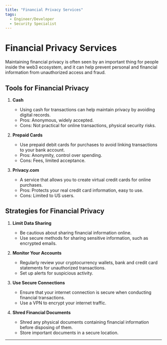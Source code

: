 ```yaml
---
title: "Financial Privacy Services"
tags:
  - Engineer/Developer
  - Security Specialist
---
```



<TagProvider>
<TagFilter />

# Financial Privacy Services

<TagList tags={frontmatter.tags} />
<AttributionList contributors={frontmatter.contributors} />

Maintaining financial privacy is often seen by an important thing for people inside the web3 ecosystem, and it can help
prevent personal and financial information from unauthorized access and fraud.

## Tools for Financial Privacy

1. **Cash**
   - Using cash for transactions can help maintain privacy by avoiding digital records.
   - Pros: Anonymous, widely accepted.
   - Cons: Not practical for online transactions, physical security risks.

2. **Prepaid Cards**
   - Use prepaid debit cards for purchases to avoid linking transactions to your bank account.
   - Pros: Anonymity, control over spending.
   - Cons: Fees, limited acceptance.

3. **Privacy.com**
   - A service that allows you to create virtual credit cards for online purchases.
   - Pros: Protects your real credit card information, easy to use.
   - Cons: Limited to US users.

## Strategies for Financial Privacy

1. **Limit Data Sharing**
   - Be cautious about sharing financial information online.
   - Use secure methods for sharing sensitive information, such as encrypted emails.

2. **Monitor Your Accounts**
   - Regularly review your cryptocurrency wallets, bank and credit card statements for unauthorized transactions.
   - Set up alerts for suspicious activity.

3. **Use Secure Connections**
   - Ensure that your internet connection is secure when conducting financial transactions.
   - Use a VPN to encrypt your internet traffic.

4. **Shred Financial Documents**
   - Shred any physical documents containing financial information before disposing of them.
   - Store important documents in a secure location.

---

</TagProvider>
<ContributeFooter />
